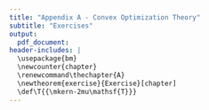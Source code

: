 ```yaml
---
title: "Appendix A - Convex Optimization Theory"
subtitle: "Exercises"
output: 
  pdf_document:
header-includes: |
  \usepackage{bm}
  \newcounter{chapter}
  \renewcommand\thechapter{A}
  \newtheorem{exercise}{Exercise}[chapter]
  \def\T{{\mkern-2mu\mathsf{T}}}
---
```


\begin{exercise}
Testing $\bm{w} = $
\end{exercise}

\begin{exercise}
$$
\begin{array}{ll}
\underset{\bm{x}}{\mathsf{minimize}} & \bm{c}^\T\bm{x}\\
\mathsf{subject to} & \bm{a}_i^\T\bm{x}\leq b_i, \quad i=1,\ldots,m.
\end{array}
$$
\end{exercise}


